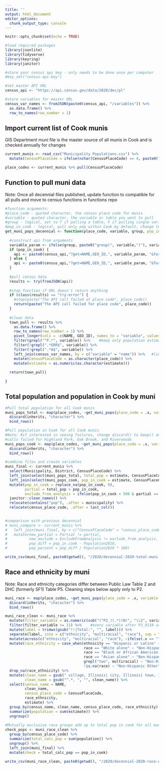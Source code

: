 ```yaml
---
title: ''
output: html_document
editor_options: 
  chunk_output_type: console
---
```


```r
knitr::opts_chunk$set(echo = TRUE)

#load required packages
library(jsonlite)
library(tidyverse)
library(keyring)
library(janitor)

#store your census api key - only needs to be done once per computer
#key_set("census-api-key")

#set master API URL
census_api <- "https://api.census.gov/data/2020/dec/pl"

#store variables for master URL
census_var_names <- fromJSON(paste0(census_api, "/variables")) %>%
  as.data.frame() %>%
  row_to_names(row_number = 1)

```

## Import current list of Cook munis

GIS Department muni file is the master source of all munis in Cook and is checked annually for changes

```r

current_munis <- read_csv("Municipality Populations.csv") %>%
  mutate(CensusPlaceCode = ifelse(nchar(CensusPlaceCode) == 4, paste0("0", CensusPlaceCode), CensusPlaceCode))

place_codes <- current_munis %>% pull(CensusPlaceCode)  

```

## Function to pull muni data

Note: Once all decennial files published, update function to compatible for all pulls and move to census functions in functions repo

```r
#function arguments:
#place_code - quoted character, the census place code for munis
#variable - quoted character, the variable or table you want to pull
#group - logical, set to T if pulling a table, F if pulling single variable
#pop_in_cook - logical, pull only pop within Cook by default, change to F if you want total pops for partial towns
get_muni_pops_decennial <- function(place_code, variable, group, pop_in_cook = T){
  
  #construct api from arguments
  variable_param <- ifelse(group, paste0("group(", variable,")"), variable)
  if (pop_in_cook) {
    api <- paste0(census_api,"?get=NAME,GEO_ID,", variable_param, "&for=county%20(or%20part):031&in=state:17%20place:", place_code, "&key=", key_get("census-api-key"))
  } else {
    api <- paste0(census_api,"?get=NAME,GEO_ID,", variable_param, "&for=place:", place_code, "&in=state:17&key=", key_get("census-api-key"))
  }
  
  #pull census data
  results <- try(fromJSON(api))
  
  #stop function if URL doesn't return anything
  if (class(results) == "try-error") {
    #stop(paste("The API call failed at place code", place_code))
    return(paste("The API call failed for place code", place_code))
  }
  
  #clean data
  town_pull <- results %>% 
    as.data.frame() %>%
    row_to_names(row_number = 1) %>%
    pivot_longer(cols = -c(NAME, GEO_ID), names_to = "variable", values_to = "estimate") %>%
    filter(grepl("^P.*", variable)) %>%    #keep only population estimates, no meta data
    filter(!grepl(".*ERR$", variable)) %>%
    filter(!grepl(".*A$", variable)) %>%
    left_join(census_var_names, by = c("variable" = "name")) %>%   #link back to variable names for label to ensure expected variables are pulled
    mutate(CensusPlaceCode = as.character(place_code)) %>%
    mutate(estimate = as.numeric(as.character(estimate))) 
  
  return(town_pull)
  
}

```


## Total population and population in Cook by muni

```r

#Pull total population for all Cook munis
muni_pops_total <- map(place_codes, ~get_muni_pops(place_code = .x, variable = "P1_001N", group = F, pop_in_cook = F)) %>% 
  discard(inherits, "character") %>%  
  bind_rows()

#Pull population in Cook for all Cook munis
#Note: #if interested in seeing failures, change discard() to keep() and drop bind_rows
#calls failed for Highland Park, Oak Brook, and Riverwoods
muni_pops_cook <- map(place_codes, ~get_muni_pops(place_code = .x, variable = "P1_001N", group = F)) %>%
  discard(inherits, "character") %>%  
  bind_rows()

#combine files and create variables
muni_final <- current_munis %>%
  select(Municipality, District, CensusPlaceCode) %>%
  left_join(select(muni_pops_total, total_pop = estimate, CensusPlaceCode)) %>%
  left_join(select(muni_pops_cook, pop_in_cook = estimate, CensusPlaceCode)) %>%
  mutate(pop_in_cook = replace_na(pop_in_cook, 0),
         partial = total_pop > pop_in_cook,
         exclude_from_analysis = ifelse(pop_in_cook < 500 & partial == T, T, F)) %>%
  janitor::clean_names() %>%
  relocate(contains("pop"), .after = municipality) %>%
  relocate(census_place_code, .after = last_col())
  

#comparison with previous decennial
# muni_compare <- current_munis %>%
#   left_join(muni_final, by = c("CensusPlaceCode" = "census_place_code")) %>%
#   mutate(new_partial = Partial != partial,
#          new_exclude = ExcludeFromAnalysis != exclude_from_analysis,
#          pop_diff = pop_in_cook - Population2010,
#          pop_percent = pop_diff / Population2010 * 100)

write_csv(muni_final, paste0(getwd(), "/2020/decennial-2020-total-muni.csv"))


```


## Race and ethnicity by muni

Note: Race and ethnicity categories differ between Public Law Table 2 and DHC (formerly SF1) Table P5. Cleaning steps below apply only to P2.

```r

muni_race <- map(place_codes, ~get_muni_pops(place_code = .x, variable = "P2", group = T)) %>%
  discard(inherits, "character") %>%  
  bind_rows()

muni_race_clean <- muni_race %>%
  mutate(filter_variable = as.numeric(sub("(^P2_)(.*)(N)", "\\2", variable))) %>%  
  filter(filter_variable <= 11) %>%    #every variable after P2_011N are subgroups of other variables so don't need
  mutate(label = trimws(gsub("!!|Total:", "", label))) %>%
  separate(label, into = c("ethnicity", "multiracial", "race"), sep = ":") %>%
  mutate(across(c("ethnicity", "multiracial", "race"), ~ifelse(.x == "", NA, .x))) %>%
  mutate(race_ethnicity = case_when(ethnicity == "Hispanic or Latino" ~ "Hispanic/Latino",
                                    race == "White alone" ~ "Non-Hispanic White",
                                    race == "Black or African American alone" ~ "Non-Hispanic Black",
                                    race == "Asian alone" ~ "Non-Hispanic Asian",
                                    grepl("two", multiracial) ~ "Non-Hispanic Multiracial",
                                    !is.na(race) ~ "Non-Hispanic Other")) %>%
  drop_na(race_ethnicity) %>%
  mutate(clean_name = gsub(" village, Illinois| city, Illinois| town, Illinois", "", NAME),
         clean_name = gsub("^.*, ", "", clean_name)) %>%
  select(census_name = NAME,
         clean_name,
         census_place_code = CensusPlaceCode, 
         race_ethnicity,
         estimate) %>%
  group_by(census_name, clean_name, census_place_code, race_ethnicity) %>%
  summarize(population = sum(estimate)) %>%
  ungroup()
  
#Mutually exclusive race groups add up to total pop in cook for all munis
check_pops <- muni_race_clean %>%
  group_by(census_place_code) %>%
  summarize(total_calc_pop = sum(population)) %>%
  ungroup() %>%
  left_join(muni_final) %>%
  mutate(check = total_calc_pop == pop_in_cook)

write_csv(muni_race_clean, paste0(getwd(), "/2020/decennial-2020-race-ethnicity-by-muni-cleaned.csv"))

```

